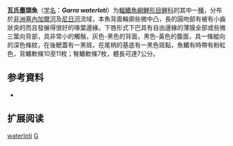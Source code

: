 {{Speciesbox
| name = 瓦氏墨頭魚
| status = LC
| status_system = IUCN3.1
| image = 
| genus = Garra
| species = waterloti
| authority = [[Pellegrin|Pellegrin]], 1935
| synonyms = *''Discognathus waterloti''<br /><small>Pellegrin, 1935</small> ''
*''Garra dageti''<br /><small>Monod, 1950</small> ''
*''Garra waterloti dageti''<br /><small>Monod, 1950</small> ''
}}

'''瓦氏墨頭魚'''（[[学名|学名]]：'''''Garra waterloti'''''）为[[輻鰭魚綱|輻鰭魚綱]][[鯉形目|鯉形目]][[鲤科|鲤科]]的其中一[[種|種]]，分布於[[非洲|非洲]][[塞內加爾河|塞內加爾河]]及[[尼日河|尼日河]]流域，本魚背面輪廓些微中凸，長的圓吻部有被有小齒狀突的而且發展得很好的喙葉邊緣。下唇形式下巴具有自由邊緣的薄膜全部或些微三葉向背部，具非常小的觸鬚，灰色-黑色的背面，黑色-黃色的腹面，具一條縱向的深色條紋，在後鰓蓋有一黑斑，在尾柄的基底有一黑色斑點，魚鰭有時帶有粉紅色，背鰭軟條10至11枚；臀鰭軟條7枚，體長可達7公分。

== 参考資料 ==
*{{FishBase_species|genus=Garra|species=waterloti|year=2011|month=12}}

== 扩展阅读 ==
{{refbegin}}
{{wikispecies-inline|Garra waterloti|瓦氏墨頭魚}}
{{refend}}
{{Taxonbar|from=Q1100540}}

[[Category:墨头鱼属|waterloti]]
[[Category:1935年描述的魚類|G]]


{{鯉形目小作品}}